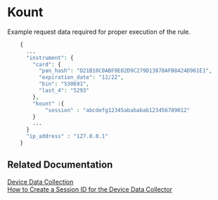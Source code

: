 # Kount

Example request data required for proper execution of the rule.

```php
    {
      ...
      "instrument": {
        "card": {
          "pan_hash": "D21B10C0ABF0E02D9C279D13878AFB8424D961E1",
          "expiration_date": "12/22",
          "bin": "530691",
          "last_4": "5293"
        },
        "kount" :{
            "session" : "abcdefg12345abababab123456789012"
        }
        ...
      }
      "ip_address" : "127.0.0.1"
    }
```

## Related Documentation

[Device Data Collection](https://developer.kount.com/hc/en-us/articles/6731598562836-How-to-Integrate-the-Web-Client-SDK-for-Device-Data-Collection-into-Your-Website) <br/>
[How to Create a Session ID for the Device Data Collector](https://developer.kount.com/hc/en-us/articles/4411121644820-How-to-Create-a-Session-ID-for-the-Device-Data-Collector-DDC)

